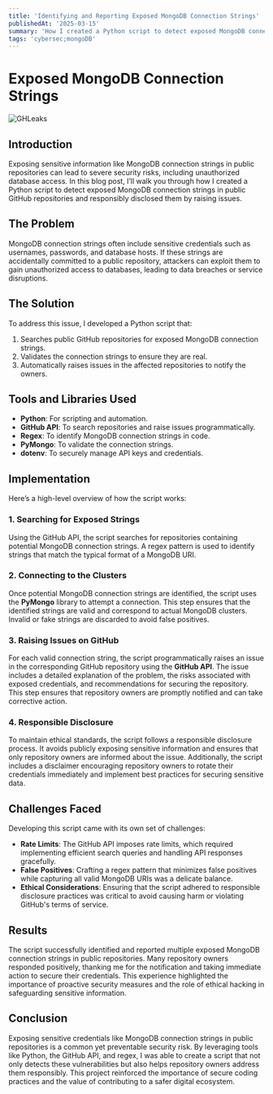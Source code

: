 ```yaml
---
title: 'Identifying and Reporting Exposed MongoDB Connection Strings'
publishedAt: '2025-03-15'
summary: 'How I created a Python script to detect exposed MongoDB connection strings and responsibly disclosed them via GitHub issues.'
tags: 'cybersec;mongoDB'
---
```


# Exposed MongoDB Connection Strings

<img src="/images/cybersec/final_issues_GH.PNG" alt="GHLeaks"/>

## Introduction

Exposing sensitive information like MongoDB connection strings in public repositories can lead to severe security risks, including unauthorized database access. In this blog post, I’ll walk you through how I created a Python script to detect exposed MongoDB connection strings in public GitHub repositories and responsibly disclosed them by raising issues.

## The Problem

MongoDB connection strings often include sensitive credentials such as usernames, passwords, and database hosts. If these strings are accidentally committed to a public repository, attackers can exploit them to gain unauthorized access to databases, leading to data breaches or service disruptions.

## The Solution

To address this issue, I developed a Python script that:

1. Searches public GitHub repositories for exposed MongoDB connection strings.
2. Validates the connection strings to ensure they are real.
3. Automatically raises issues in the affected repositories to notify the owners.

## Tools and Libraries Used

- **Python**: For scripting and automation.
- **GitHub API**: To search repositories and raise issues programmatically.
- **Regex**: To identify MongoDB connection strings in code.
- **PyMongo**: To validate the connection strings.
- **dotenv**: To securely manage API keys and credentials.

## Implementation

Here’s a high-level overview of how the script works:

### 1. Searching for Exposed Strings

Using the GitHub API, the script searches for repositories containing potential MongoDB connection strings. A regex pattern is used to identify strings that match the typical format of a MongoDB URI.

### 2. Connecting to the Clusters

Once potential MongoDB connection strings are identified, the script uses the **PyMongo** library to attempt a connection. This step ensures that the identified strings are valid and correspond to actual MongoDB clusters. Invalid or fake strings are discarded to avoid false positives.

### 3. Raising Issues on GitHub

For each valid connection string, the script programmatically raises an issue in the corresponding GitHub repository using the **GitHub API**. The issue includes a detailed explanation of the problem, the risks associated with exposed credentials, and recommendations for securing the repository. This step ensures that repository owners are promptly notified and can take corrective action.

### 4. Responsible Disclosure

To maintain ethical standards, the script follows a responsible disclosure process. It avoids publicly exposing sensitive information and ensures that only repository owners are informed about the issue. Additionally, the script includes a disclaimer encouraging repository owners to rotate their credentials immediately and implement best practices for securing sensitive data.

## Challenges Faced

Developing this script came with its own set of challenges:

- **Rate Limits**: The GitHub API imposes rate limits, which required implementing efficient search queries and handling API responses gracefully.
- **False Positives**: Crafting a regex pattern that minimizes false positives while capturing all valid MongoDB URIs was a delicate balance.
- **Ethical Considerations**: Ensuring that the script adhered to responsible disclosure practices was critical to avoid causing harm or violating GitHub's terms of service.

## Results

The script successfully identified and reported multiple exposed MongoDB connection strings in public repositories. Many repository owners responded positively, thanking me for the notification and taking immediate action to secure their credentials. This experience highlighted the importance of proactive security measures and the role of ethical hacking in safeguarding sensitive information.

## Conclusion

Exposing sensitive credentials like MongoDB connection strings in public repositories is a common yet preventable security risk. By leveraging tools like Python, the GitHub API, and regex, I was able to create a script that not only detects these vulnerabilities but also helps repository owners address them responsibly. This project reinforced the importance of secure coding practices and the value of contributing to a safer digital ecosystem.
